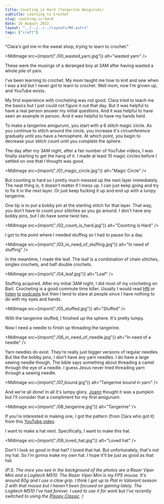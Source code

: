 ```yaml
---
title: Counting is Hard (Tangerine Amigurumi)
subtitle: Learning to Crochet
slug: counting-is-hard
date: 26 August 2022
layout: "../../../../layouts/Md.astro"
tags: ["craft"]
---
```



"Clara's got me in the sweat shop, trying to learn to crochet."

<MdImage src={import("./00_wasted_yarn.jpg")} alt="wasted yarn" />

These were the musings of a deranged boy at 3AM after having wasted a whole pile of yarn.

I've been learning to crochet.
My mom taught me how to knit and sew when I was a kid but I never got to learn to crochet.
Well mom, now I'm grown up, and YouTube exists.

My first experience with crocheting was not good.
Clara tried to teach me the basics but I just could not figure it out that day.
But it was helpful to have a real person answer my initial questions.
And it was helpful to have seen an example in person.
And it was helpful to have my hands held.

To make a tangerine amigurumi, you start with a 6 stitch magic circle.
As you continue to stitch around the circle, you increase it's circumference gradually until you have a hemisphere.
At which point, you begin to decrease your stitch count until you complete the sphere.

The day after my 3AM night, after a fair number of YouTube videos, I was finally starting to get the hang of it.
I made at least 10 magic circles before I settled on one that I thought was good.

<MdImage src={import("./01_magic_circle.jpg")} alt="Magic Circle" />

But counting is hard so I pretty much messed up the next layer immediately.
The neat thing is, it doesn't matter if I mess up.
I can just keep going and try to fix it in the next layer.
Or just keep fucking it up and end up with a lumpy tangerine.

One tip is to put a bobby pin at the starting stitch for that layer.
That way, you don't have to count your stitches as you go around.
I don't have any bobby pins, but I do have some twist ties.

<MdImage src={import("./02_count_is_hard.jpg")} alt="Counting is Hard" />

I got to the point where I needed stuffing so I had to pause for a day.

<MdImage
  src={import("./03_in_need_of_stuffing.jpg")}
  alt="In need of stuffing"
/>

In the meantime, I made the leaf.
The leaf is a combination of chain stitches, singles crochets, and half double crochets.

<MdImage src={import("./04_leaf.jpg")} alt="Leaf" />

Stuffing acquired.
After my initial 3AM night, I did most of my crocheting on Bart.
Crocheting is a good commute time killer.
Usually I would read [HN](https://news.ycombinator.com/) or 
[listen](https://open.spotify.com/episode/65KBuktfEh9PGD1KVALxD3?si=00725a5ad6be4127)
[to](https://open.spotify.com/episode/02zHHYpJdaFBDpjyiNCzR3?si=3ce4943a5dc14428)
[podcasts](https://open.spotify.com/episode/3LddnZjkpflldHXnRZ0rrw?si=d25d0dfbdfbe43e9)
but then I tend to stare at people since I have nothing to do with my eyes and hands.

<MdImage src={import("./05_stuffed.jpg")} alt="Stuffed" />

With the tangerine stuffed, I finished up the sphere.
It's pretty lumpy.

Now I need a needle to finish up threading the tangerine.

<MdImage src={import("./06_in_need_of_needle.jpg")} alt="In need of a needle" />

Yarn needles do exist. They're really just bigger versions of regular needles.
But like the bobby pins, I don't have any yarn needles.
I do have a large sewing needle though.
The bible says something about threading a camel through the eye of a needle.
I guess Jesus never tried threading yarn through a sewing needle.

<MdImage src={import("./07_bound.jpg")} alt="Tangerine bound in yarn" />

And we're all done!
In all it's lumpy glory.
[Joann](https://www.joannwphotos.com/) thought it was a pumpkin but I'll consider that a compliment for my first amigurumi.

<MdImage src={import("./08_tangerine.jpg")} alt="Tangerine" />

If you're interested in making one, I got the pattern (from Clara who got it) from this [YouTube video](https://youtu.be/BxqiN7F4PUY).

I want to make a hat next.
Specifically, I want to make this hat.

<MdImage src={import("./09_loved_hat.jpg")} alt="Loved hat" />

Don't I look so good in that hat?
I loved that hat.
But unfortunately, that's not my hat.
So I'm gonna make my own hat.
I hope it'll be just as good as that hat.

_(P.S. The mice you see in the background of the photos are a Razer Viper Mini and a Logitech M510.
The Razer Viper Mini is my FPS mouse. 
It's around 60g and I use a claw grip.
I think I got up to Plat in Valorant season 2 with that mouse but I haven't been focused on gaming lately.
The Logitech M510 I've had forever. 
I used to use it for work but I've recently switched to using the [Ploopy Classic](/blog/2022/ploopy-classic-build).
)_
